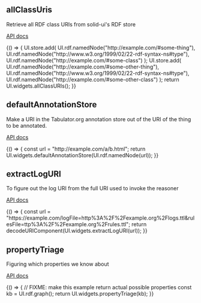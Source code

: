 

<Meta title="RDF utilities" />

## allClassUris

Retrieve all RDF class URIs from solid-ui's RDF store

[API docs](https://solidos.github.io/solid-ui/docs/api/modules/_widgets_buttons_.html#allclassuris)

<Canvas withSource="open">
  <Story name="allClassUris" decorators={[rawJsonDecorator]}>
    {() => {
      UI.store.add(
        UI.rdf.namedNode("http://example.com/#some-thing"),
        UI.rdf.namedNode("http://www.w3.org/1999/02/22-rdf-syntax-ns#type"),
        UI.rdf.namedNode("http://example.com/#some-class")
      );
      UI.store.add(
        UI.rdf.namedNode("http://example.com/#some-other-thing"),
        UI.rdf.namedNode("http://www.w3.org/1999/02/22-rdf-syntax-ns#type"),
        UI.rdf.namedNode("http://example.com/#some-other-class")
      );
      return UI.widgets.allClassURIs();
    }}
  </Story>
</Canvas>

## defaultAnnotationStore

Make a URI in the Tabulator.org annotation store out of the URI of the thing to be annotated.

[API docs](https://solidos.github.io/solid-ui/docs/api/modules/_widgets_buttons_.html#defaultannotationstore)

<Canvas withSource="open">
  <Story name="defaultAnnotationStore" decorators={[rawJsonDecorator]}>
    {() => {
      const url = "http://example.com/a/b.html";
      return UI.widgets.defaultAnnotationStore(UI.rdf.namedNode(url));
    }}
  </Story>
</Canvas>

## extractLogURI

To figure out the log URI from the full URI used to invoke the reasoner

[API docs](https://solidos.github.io/solid-ui/docs/api/modules/_widgets_buttons_.html#extractloguri)

<Canvas withSource="open">
  <Story name="extractLogURI" decorators={[rawJsonDecorator]}>
    {() => {
      const url =
        "https://example.com/logFile=http%3A%2F%2Fexample.org%2Flogs.ttl&rulesFile=ttp%3A%2F%2Fexample.org%2Frules.ttl";
      return decodeURIComponent(UI.widgets.extractLogURI(url));
    }}
  </Story>
</Canvas>

## propertyTriage

Figuring which properties we know about

[API docs](https://solidos.github.io/solid-ui/docs/api/modules/_widgets_buttons_.html#propertytriage)

<Canvas withSource="open">
  <Story name="propertyTriage" decorators={[rawJsonDecorator]}>
    {() => {
      // FIXME: make this example return actual possible properties
      const kb = UI.rdf.graph();
      return UI.widgets.propertyTriage(kb);
    }}
  </Story>
</Canvas>

